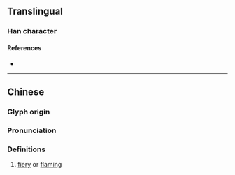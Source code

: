 {{character info/new}}
==Translingual==

===Han character===
{{Han char|rn=86|rad=火|as=06|sn=10|four=93850|canj=FIPM|ids=⿰火式}}

====References====
* {{Han ref|kx=0670.070|dkj=19001|hdz=32198.130|uh=70D2|ud=28882|bh=D272|bd=53874}}

----

==Chinese==
{{zh-forms}}

===Glyph origin===
{{Han etym}}

===Pronunciation===
{{zh-pron
|m=shì
|c=sik1
|g=
|j=
|mb=
|md=
|mn=
|w=
|x=
|mc=y
|oc=y
|cat=a
}}

===Definitions===
{{zh-hanzi}}

# [[fiery]] or [[flaming]]